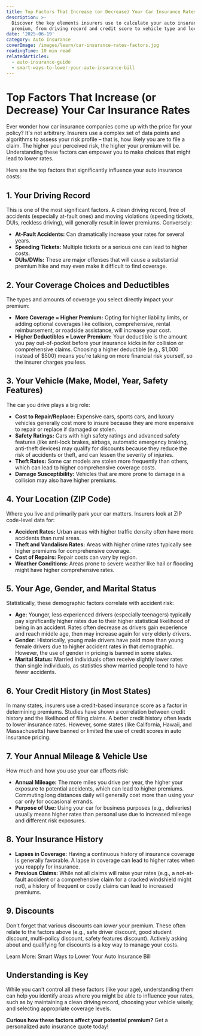 ```yaml
---
title: Top Factors That Increase (or Decrease) Your Car Insurance Rates
description: >-
  Discover the key elements insurers use to calculate your auto insurance
  premium, from driving record and credit score to vehicle type and location.
date: '2025-06-19'
category: Auto Insurance
coverImage: /images/learn/car-insurance-rates-factors.jpg
readingTime: 10 min read
relatedArticles:
  - auto-insurance-guide
  - smart-ways-to-lower-your-auto-insurance-bill
---
```


# Top Factors That Increase (or Decrease) Your Car Insurance Rates

Ever wonder how car insurance companies come up with the price for your policy? It's not arbitrary. Insurers use a complex set of data points and algorithms to assess your risk profile – that is, how likely you are to file a claim. The higher your perceived risk, the higher your premium will be. Understanding these factors can empower you to make choices that might lead to lower rates.

Here are the top factors that significantly influence your <Link href="/learn/top-factors-affecting-car-insurance-rates">auto insurance</Link> costs:

## 1. Your Driving Record

This is one of the most significant factors. A clean driving record, free of accidents (especially at-fault ones) and moving violations (speeding tickets, DUIs, reckless driving), will generally result in lower premiums. Conversely:

-   **At-Fault Accidents:** Can dramatically increase your rates for several years.
-   **Speeding Tickets:** Multiple tickets or a serious one can lead to higher costs.
-   **DUIs/DWIs:** These are major offenses that will cause a substantial premium hike and may even make it difficult to find coverage.

## 2. Your Coverage Choices and Deductibles

The types and amounts of coverage you select directly impact your premium:

-   **More Coverage = Higher Premium:** Opting for higher liability limits, or adding optional coverages like collision, comprehensive, rental reimbursement, or roadside assistance, will increase your cost.
-   **Higher Deductibles = Lower Premium:** Your deductible is the amount you pay out-of-pocket before your insurance kicks in for collision or comprehensive claims. Choosing a higher deductible (e.g., $1,000 instead of $500) means you're taking on more financial risk yourself, so the insurer charges you less.

## 3. Your Vehicle (Make, Model, Year, Safety Features)

The car you drive plays a big role:

-   **Cost to Repair/Replace:** Expensive cars, sports cars, and luxury vehicles generally cost more to insure because they are more expensive to repair or replace if damaged or stolen.
-   **Safety Ratings:** Cars with high safety ratings and advanced safety features (like anti-lock brakes, airbags, automatic emergency braking, anti-theft devices) may qualify for discounts because they reduce the risk of accidents or theft, and can lessen the severity of injuries.
-   **Theft Rates:** Some car models are stolen more frequently than others, which can lead to higher comprehensive coverage costs.
-   **Damage Susceptibility:** Vehicles that are more prone to damage in a collision may also have higher premiums.

## 4. Your Location (ZIP Code)

Where you live and primarily park your car matters. Insurers look at ZIP code-level data for:

-   **Accident Rates:** Urban areas with higher traffic density often have more accidents than rural areas.
-   **Theft and Vandalism Rates:** Areas with higher crime rates typically see higher premiums for comprehensive coverage.
-   **Cost of Repairs:** Repair costs can vary by region.
-   **Weather Conditions:** Areas prone to severe weather like hail or flooding might have higher comprehensive rates.

## 5. Your Age, Gender, and Marital Status

Statistically, these demographic factors correlate with accident risk:

-   **Age:** Younger, less experienced drivers (especially teenagers) typically pay significantly higher rates due to their higher statistical likelihood of being in an accident. Rates often decrease as drivers gain experience and reach middle age, then may increase again for very elderly drivers.
-   **Gender:** Historically, young male drivers have paid more than young female drivers due to higher accident rates in that demographic. However, the use of gender in pricing is banned in some states.
-   **Marital Status:** Married individuals often receive slightly lower rates than single individuals, as statistics show married people tend to have fewer accidents.

## 6. Your Credit History (in Most States)

In many states, insurers use a credit-based insurance score as a factor in determining premiums. Studies have shown a correlation between credit history and the likelihood of filing claims. A better credit history often leads to lower insurance rates. However, some states (like California, Hawaii, and Massachusetts) have banned or limited the use of credit scores in auto insurance pricing.

## 7. Your Annual Mileage & Vehicle Use

How much and how you use your car affects risk:

-   **Annual Mileage:** The more miles you drive per year, the higher your exposure to potential accidents, which can lead to higher premiums. Commuting long distances daily will generally cost more than using your car only for occasional errands.
-   **Purpose of Use:** Using your car for business purposes (e.g., deliveries) usually means higher rates than personal use due to increased mileage and different risk exposures.

## 8. Your Insurance History

-   **Lapses in Coverage:** Having a continuous history of insurance coverage is generally favorable. A lapse in coverage can lead to higher rates when you reapply for insurance.
-   **Previous Claims:** While not all claims will raise your rates (e.g., a not-at-fault accident or a comprehensive claim for a cracked windshield might not), a history of frequent or costly claims can lead to increased premiums.

## 9. Discounts

Don't forget that various discounts can *lower* your premium. These often relate to the factors above (e.g., safe driver discount, good student discount, multi-policy discount, safety features discount). Actively asking about and qualifying for discounts is a key way to manage your costs.

<Link href="/learn/smart-ways-to-lower-your-auto-insurance-bill">Learn More: Smart Ways to Lower Your Auto Insurance Bill</Link>

## Understanding is Key

While you can't control all these factors (like your age), understanding them can help you identify areas where you might be able to influence your rates, such as by maintaining a clean driving record, choosing your vehicle wisely, and selecting appropriate coverage levels.

**Curious how these factors affect your potential premium?** <Link href="/quote?type=auto">Get a personalized auto insurance quote today!</Link>
